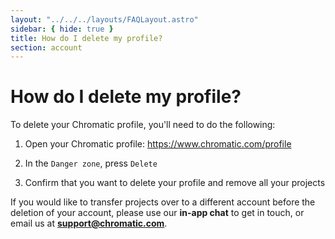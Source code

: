 ```yaml
---
layout: "../../../layouts/FAQLayout.astro"
sidebar: { hide: true }
title: How do I delete my profile?
section: account
---
```


# How do I delete my profile?

To delete your Chromatic profile, you'll need to do the following:

1. Open your Chromatic profile: https://www.chromatic.com/profile

2. In the `Danger zone`, press `Delete`

3. Confirm that you want to delete your profile and remove all your projects

If you would like to transfer projects over to a different account before the deletion of your account, please use our **in-app chat** to get in touch, or email us at **support@chromatic.com**.
